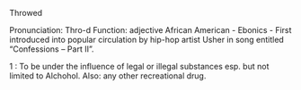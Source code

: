 {{rfd}}
Throwed
 
Pronunciation: Thro-d
Function: adjective
African American - Ebonics - First introduced into popular circulation by hip-hop artist Usher in song entitled “Confessions – Part II”.

1 : To be under the influence of legal or illegal substances esp. but not limited to Alchohol. Also: any other recreational drug.